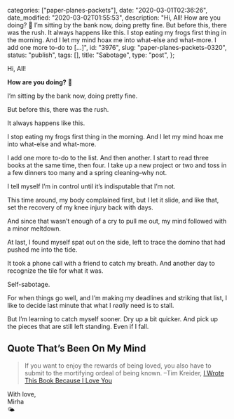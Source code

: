 
  categories: ["paper-planes-packets"],
  date: "2020-03-01T02:36:26",
  date_modified: "2020-03-02T01:55:53",
  description:
    "Hi, All! How are you doing? 🌈 I’m sitting by the bank now, doing pretty fine. But before this, there was the rush. It always happens like this. I stop eating my frogs first thing in the morning. And I let my mind hoax me into what-else and what-more. I add one more to-do to […]",
  id: "3976",
  slug: "paper-planes-packets-0320",
  status: "publish",
  tags: [],
  title: "Sabotage",
  type: "post",
};


Hi, All!

**How are you doing?** 🌈

I’m sitting by the bank now, doing pretty fine.

But before this, there was the rush.

It always happens like this.

I stop eating my frogs first thing in the morning. And I let my mind hoax me into what-else and what-more.

I add one more to-do to the list. And then another. I start to read three books at the same time, then four. I take up a new project or two and toss in a few dinners too many and a spring cleaning–why not.

I tell myself I’m in control until it’s indisputable that I’m not.

This time around, my body complained first, but I let it slide, and like that, set the recovery of my knee injury back with days.

And since that wasn’t enough of a cry to pull me out, my mind followed with a minor meltdown.

At last, I found myself spat out on the side, left to trace the domino that had pushed me into the tide.

It took a phone call with a friend to catch my breath. And another day to recognize the tile for what it was.

Self-sabotage.

For when things go well, and I’m making my deadlines and striking that list, I like to decide last minute that what I _really_ need is to stall.

But I’m learning to catch myself sooner. Dry up a bit quicker. And pick up the pieces that are still left standing. Even if I fall.

## Quote That’s Been On My Mind

> If you want to enjoy the rewards of being loved, you also have to submit to the mortifying ordeal of being known. –Tim Kreider, [I Wrote This Book Because I Love You](https://www.amazon.com/dp/1476739013)

With love,\
Mirha\
🌤
